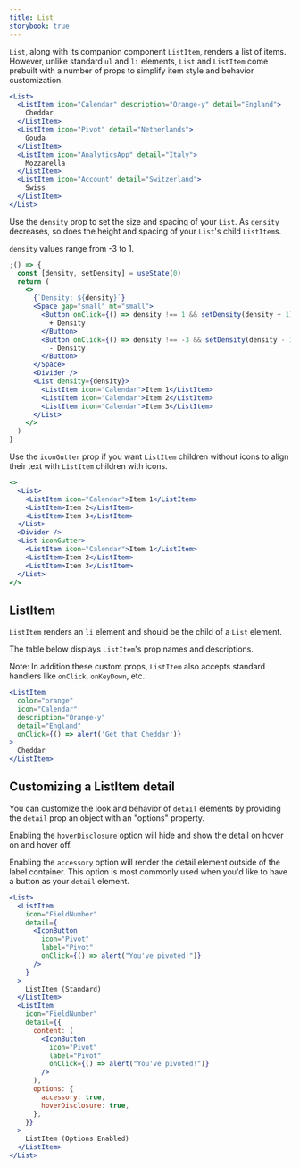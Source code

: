 ```yaml
---
title: List
storybook: true
---
```



`List`, along with its companion component `ListItem`, renders a list of items. However, unlike standard `ul` and `li` elements, `List` and `ListItem` come prebuilt with a number of props to simplify item style and behavior customization.

```jsx
<List>
  <ListItem icon="Calendar" description="Orange-y" detail="England">
    Cheddar
  </ListItem>
  <ListItem icon="Pivot" detail="Netherlands">
    Gouda
  </ListItem>
  <ListItem icon="AnalyticsApp" detail="Italy">
    Mozzarella
  </ListItem>
  <ListItem icon="Account" detail="Switzerland">
    Swiss
  </ListItem>
</List>
```

Use the `density` prop to set the size and spacing of your `List`. As `density` decreases, so does the height and spacing of your `List`'s child `ListItem`s.

`density` values range from -3 to 1.

```jsx
;() => {
  const [density, setDensity] = useState(0)
  return (
    <>
      {`Density: ${density}`}
      <Space gap="small" mt="small">
        <Button onClick={() => density !== 1 && setDensity(density + 1)}>
          + Density
        </Button>
        <Button onClick={() => density !== -3 && setDensity(density - 1)}>
          - Density
        </Button>
      </Space>
      <Divider />
      <List density={density}>
        <ListItem icon="Calendar">Item 1</ListItem>
        <ListItem icon="Calendar">Item 2</ListItem>
        <ListItem icon="Calendar">Item 3</ListItem>
      </List>
    </>
  )
}
```

Use the `iconGutter` prop if you want `ListItem` children without icons to align their text with `ListItem` children with icons.

```jsx
<>
  <List>
    <ListItem icon="Calendar">Item 1</ListItem>
    <ListItem>Item 2</ListItem>
    <ListItem>Item 3</ListItem>
  </List>
  <Divider />
  <List iconGutter>
    <ListItem icon="Calendar">Item 1</ListItem>
    <ListItem>Item 2</ListItem>
    <ListItem>Item 3</ListItem>
  </List>
</>
```

## ListItem

`ListItem` renders an `li` element and should be the child of a `List` element.

The table below displays `ListItem`'s prop names and descriptions.

<ListItemPropTable />

Note: In addition these custom props, `ListItem` also accepts standard handlers like `onClick`, `onKeyDown`, etc.

```jsx
<ListItem
  color="orange"
  icon="Calendar"
  description="Orange-y"
  detail="England"
  onClick={() => alert('Get that Cheddar')}
>
  Cheddar
</ListItem>
```

## Customizing a ListItem detail

You can customize the look and behavior of `detail` elements by providing the `detail` prop an object with an "options" property.

Enabling the `hoverDisclosure` option will hide and show the detail on hover on and hover off.

Enabling the `accessory` option will render the detail element outside of the label container. This option is most commonly used when you'd like to have a button as your `detail` element.

```jsx
<List>
  <ListItem
    icon="FieldNumber"
    detail={
      <IconButton
        icon="Pivot"
        label="Pivot"
        onClick={() => alert("You've pivoted!")}
      />
    }
  >
    ListItem (Standard)
  </ListItem>
  <ListItem
    icon="FieldNumber"
    detail={{
      content: (
        <IconButton
          icon="Pivot"
          label="Pivot"
          onClick={() => alert("You've pivoted!")}
        />
      ),
      options: {
        accessory: true,
        hoverDisclosure: true,
      },
    }}
  >
    ListItem (Options Enabled)
  </ListItem>
</List>
```

